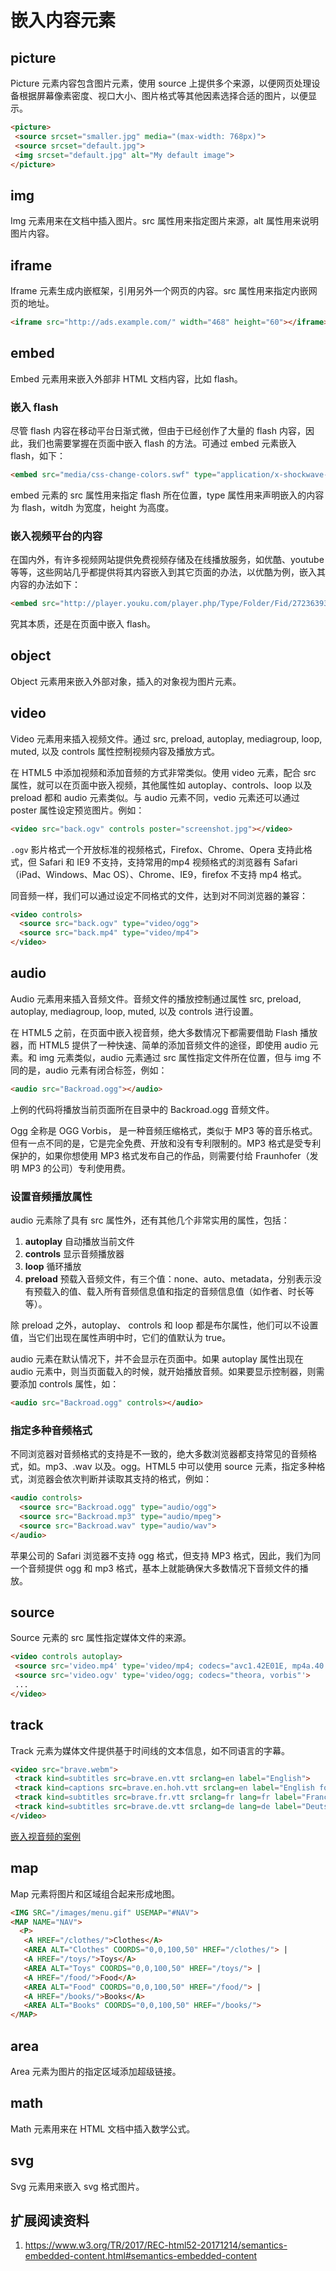 # 嵌入内容元素 {#html-embed}

## picture

Picture 元素内容包含图片元素，使用 source 上提供多个来源，以便网页处理设备根据屏幕像素密度、视口大小、图片格式等其他因素选择合适的图片，以便显示。

```html
<picture>
 <source srcset="smaller.jpg" media="(max-width: 768px)">
 <source srcset="default.jpg">
 <img srcset="default.jpg" alt="My default image">
</picture>
```

## img

Img 元素用来在文档中插入图片。src 属性用来指定图片来源，alt 属性用来说明图片内容。

## iframe

Iframe 元素生成内嵌框架，引用另外一个网页的内容。src 属性用来指定内嵌网页的地址。

``` html
<iframe src="http://ads.example.com/" width="468" height="60"></iframe>
```

## embed

Embed 元素用来嵌入外部非 HTML 文档内容，比如 flash。

### 嵌入 flash

尽管 flash 内容在移动平台日渐式微，但由于已经创作了大量的 flash 内容，因此，我们也需要掌握在页面中嵌入 flash 的方法。可通过 embed 元素嵌入 flash，如下：

``` html
<embed src="media/css-change-colors.swf" type="application/x-shockwave-flash" width="1024" height="798"> </embed>
```

embed 元素的 src 属性用来指定 flash 所在位置，type 属性用来声明嵌入的内容为 flash，witdh 为宽度，height 为高度。

### 嵌入视频平台的内容

在国内外，有许多视频网站提供免费视频存储及在线播放服务，如优酷、youtube 等等，这些网站几乎都提供将其内容嵌入到其它页面的办法，以优酷为例，嵌入其内容的办法如下：

``` html
<embed src="http://player.youku.com/player.php/Type/Folder/Fid/27236393/Ob/1/sid/XMTU3MTQ1MjM3Mg==/v.swf" quality="high" width="480" height="400" align="middle" allowScriptAccess="always" allowFullScreen="true" mode="transparent" type="application/x-shockwave-flash"></embed>
```

究其本质，还是在页面中嵌入 flash。

## object

Object 元素用来嵌入外部对象，插入的对象视为图片元素。

## video

Video 元素用来插入视频文件。通过 src, preload, autoplay, mediagroup, loop, muted, 以及 controls 属性控制视频内容及播放方式。

在 HTML5 中添加视频和添加音频的方式非常类似。使用 video 元素，配合 src 属性，就可以在页面中嵌入视频，其他属性如 autoplay、controls、loop 以及 preload 都和 audio 元素类似。与 audio 元素不同，vedio 元素还可以通过 poster 属性设定预览图片。例如：

``` html
<video src="back.ogv" controls poster="screenshot.jpg"></video>
```

`.ogv` 影片格式一个开放标准的视频格式，Firefox、Chrome、Opera 支持此格式，但 Safari 和 IE9 不支持，支持常用的mp4 视频格式的浏览器有 Safari（iPad、Windows、Mac OS）、Chrome、IE9，firefox 不支持 mp4 格式。

同音频一样，我们可以通过设定不同格式的文件，达到对不同浏览器的兼容：

``` html
<video controls>
  <source src="back.ogv" type="video/ogg">
  <source src="back.mp4" type="video/mp4">
</video>
```

## audio

Audio 元素用来插入音频文件。音频文件的播放控制通过属性 src, preload, autoplay, mediagroup, loop, muted, 以及 controls 进行设置。

在 HTML5 之前，在页面中嵌入视音频，绝大多数情况下都需要借助 Flash 播放器，而 HTML5 提供了一种快速、简单的添加音频文件的途径，即使用 audio 元素。和 img 元素类似，audio 元素通过 src 属性指定文件所在位置，但与 img 不同的是，audio 元素有闭合标签，例如：

``` html
<audio src="Backroad.ogg"></audio>
```

上例的代码将播放当前页面所在目录中的 Backroad.ogg 音频文件。

Ogg 全称是 OGG Vorbis， 是一种音频压缩格式，类似于 MP3 等的音乐格式。但有一点不同的是，它是完全免费、开放和没有专利限制的。MP3 格式是受专利保护的，如果你想使用 MP3 格式发布自己的作品，则需要付给 Fraunhofer（发明 MP3 的公司）专利使用费。

### 设置音频播放属性

audio 元素除了具有 src 属性外，还有其他几个非常实用的属性，包括：

1. **autoplay** 自动播放当前文件
1. **controls** 显示音频播放器
1. **loop** 循环播放
1. **preload** 预载入音频文件，有三个值：none、auto、metadata，分别表示没有预载入的值、载入所有音频信息值和指定的音频信息值（如作者、时长等等）。

除 preload 之外，autoplay、 controls 和 loop 都是布尔属性，他们可以不设置值，当它们出现在属性声明中时，它们的值默认为 true。

audio 元素在默认情况下，并不会显示在页面中。如果 autoplay 属性出现在 audio 元素中，则当页面载入的时候，就开始播放音频。如果要显示控制器，则需要添加 controls 属性，如：

``` html
<audio src="Backroad.ogg" controls></audio>
```

### 指定多种音频格式

不同浏览器对音频格式的支持是不一致的，绝大多数浏览器都支持常见的音频格式，如。mp3、.wav 以及。ogg。HTML5 中可以使用 source 元素，指定多种格式，浏览器会依次判断并读取其支持的格式，例如：

``` html
<audio controls>
  <source src="Backroad.ogg" type="audio/ogg">
  <source src="Backroad.mp3" type="audio/mpeg">
  <source src="Backroad.wav" type="audio/wav">
</audio>
```

苹果公司的 Safari 浏览器不支持 ogg 格式，但支持 MP3 格式，因此，我们为同一个音频提供 ogg 和 mp3 格式，基本上就能确保大多数情况下音频文件的播放。

## source

Source 元素的 src 属性指定媒体文件的来源。

``` html
<video controls autoplay>
 <source src='video.mp4' type='video/mp4; codecs="avc1.42E01E, mp4a.40.2"'>
 <source src='video.ogv' type='video/ogg; codecs="theora, vorbis"'>
 ...
</video>
```

## track

Track 元素为媒体文件提供基于时间线的文本信息，如不同语言的字幕。

``` html
<video src="brave.webm">
 <track kind=subtitles src=brave.en.vtt srclang=en label="English">
 <track kind=captions src=brave.en.hoh.vtt srclang=en label="English for the Hard of Hearing">
 <track kind=subtitles src=brave.fr.vtt srclang=fr lang=fr label="Français">
 <track kind=subtitles src=brave.de.vtt srclang=de lang=de label="Deutsch">
</video>
```

[嵌入视音频的案例](examples\HTML5\media.html)

## map

Map 元素将图片和区域组合起来形成地图。

``` html
<IMG SRC="/images/menu.gif" USEMAP="#NAV">
<MAP NAME="NAV">
  <P>
   <A HREF="/clothes/">Clothes</A>
   <AREA ALT="Clothes" COORDS="0,0,100,50" HREF="/clothes/"> |
   <A HREF="/toys/">Toys</A>
   <AREA ALT="Toys" COORDS="0,0,100,50" HREF="/toys/"> |
   <A HREF="/food/">Food</A>
   <AREA ALT="Food" COORDS="0,0,100,50" HREF="/food/"> |
   <A HREF="/books/">Books</A>
   <AREA ALT="Books" COORDS="0,0,100,50" HREF="/books/">
</MAP>
```

## area

Area 元素为图片的指定区域添加超级链接。

## math

Math 元素用来在 HTML 文档中插入数学公式。

## svg

Svg 元素用来嵌入 svg 格式图片。

## 扩展阅读资料

1. <https://www.w3.org/TR/2017/REC-html52-20171214/semantics-embedded-content.html#semantics-embedded-content>
